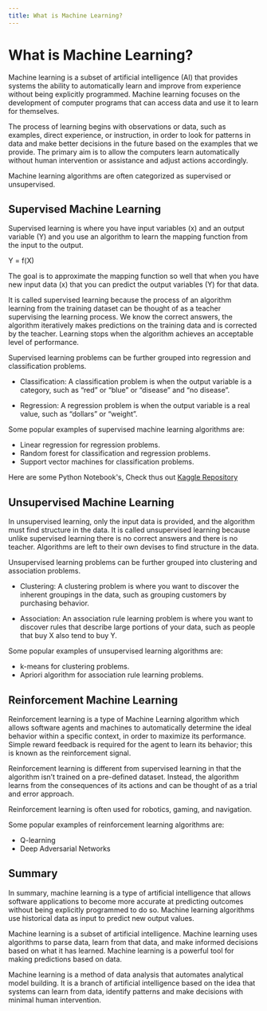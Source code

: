 ```yaml
---
title: What is Machine Learning?
---
```



# What is Machine Learning?

Machine learning is a subset of artificial intelligence (AI) that provides systems the ability to automatically learn and improve from experience without being explicitly programmed. Machine learning focuses on the development of computer programs that can access data and use it to learn for themselves.

The process of learning begins with observations or data, such as examples, direct experience, or instruction, in order to look for patterns in data and make better decisions in the future based on the examples that we provide. The primary aim is to allow the computers learn automatically without human intervention or assistance and adjust actions accordingly.

Machine learning algorithms are often categorized as supervised or unsupervised.

## Supervised Machine Learning

Supervised learning is where you have input variables (x) and an output variable (Y) and you use an algorithm to learn the mapping function from the input to the output.

Y = f(X)

The goal is to approximate the mapping function so well that when you have new input data (x) that you can predict the output variables (Y) for that data.

It is called supervised learning because the process of an algorithm learning from the training dataset can be thought of as a teacher supervising the learning process. We know the correct answers, the algorithm iteratively makes predictions on the training data and is corrected by the teacher. Learning stops when the algorithm achieves an acceptable level of performance.

Supervised learning problems can be further grouped into regression and classification problems.

- Classification: A classification problem is when the output variable is a category, such as “red” or “blue” or “disease” and “no disease”.

- Regression: A regression problem is when the output variable is a real value, such as “dollars” or “weight”.

Some popular examples of supervised machine learning algorithms are:

- Linear regression for regression problems.
- Random forest for classification and regression problems.
- Support vector machines for classification problems.

Here are some Python Notebook's, Check thus out [Kaggle Repository](https://www.kaggle.com/work/collections/14162515)

## Unsupervised Machine Learning

In unsupervised learning, only the input data is provided, and the algorithm must find structure in the data. It is called unsupervised learning because unlike supervised learning there is no correct answers and there is no teacher. Algorithms are left to their own devises to find structure in the data.

Unsupervised learning problems can be further grouped into clustering and association problems.

- Clustering: A clustering problem is where you want to discover the inherent groupings in the data, such as grouping customers by purchasing behavior.

- Association: An association rule learning problem is where you want to discover rules that describe large portions of your data, such as people that buy X also tend to buy Y.

Some popular examples of unsupervised learning algorithms are:

- k-means for clustering problems.
- Apriori algorithm for association rule learning problems.

## Reinforcement Machine Learning

Reinforcement learning is a type of Machine Learning algorithm which allows software agents and machines to automatically determine the ideal behavior within a specific context, in order to maximize its performance. Simple reward feedback is required for the agent to learn its behavior; this is known as the reinforcement signal.

Reinforcement learning is different from supervised learning in that the algorithm isn’t trained on a pre-defined dataset. Instead, the algorithm learns from the consequences of its actions and can be thought of as a trial and error approach.

Reinforcement learning is often used for robotics, gaming, and navigation.

Some popular examples of reinforcement learning algorithms are:

- Q-learning
- Deep Adversarial Networks

## Summary

In summary, machine learning is a type of artificial intelligence that allows software applications to become more accurate at predicting outcomes without being explicitly programmed to do so. Machine learning algorithms use historical data as input to predict new output values.

Machine learning is a subset of artificial intelligence. Machine learning uses algorithms to parse data, learn from that data, and make informed decisions based on what it has learned. Machine learning is a powerful tool for making predictions based on data.

Machine learning is a method of data analysis that automates analytical model building. It is a branch of artificial intelligence based on the idea that systems can learn from data, identify patterns and make decisions with minimal human intervention.
